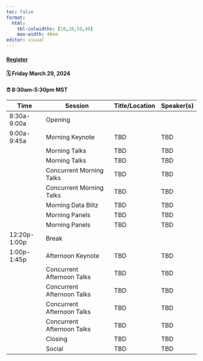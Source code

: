 ```yaml
---
toc: false
format: 
  html: 
    tbl-colwidths: [10,20,50,40]
    max-width: 40em
editor: visual
---
```


::: callout-important
#### [Register](https://forms.gle/ttzf3MyogJuCNAeD9){target="_blank"}

#### 🗓 Friday March 29, 2024

#### ⏰ 8:30am-5:30pm MST
:::

| Time         | Session                    | Title/Location | Speaker(s) |
|--------------|----------------------------|----------------|------------|
| 8:30a-9:00a  | Opening                    |                |            |
| 9:00a-9:45a  | Morning Keynote            | TBD            | TBD        |
|              | Morning Talks              | TBD            | TBD        |
|              | Morning Talks              | TBD            | TBD        |
|              | Concurrent Morning Talks   | TBD            | TBD        |
|              | Concurrent Morning Talks   | TBD            | TBD        |
|              | Morning Data Blitz         | TBD            | TBD        |
|              | Morning Panels             | TBD            | TBD        |
|              | Morning Panels             | TBD            | TBD        |
| 12:20p-1:00p | Break                      |                |            |
| 1:00p-1:45p  | Afternoon Keynote          | TBD            | TBD        |
|              | Concurrent Afternoon Talks | TBD            | TBD        |
|              | Concurrent Afternoon Talks | TBD            | TBD        |
|              | Concurrent Afternoon Talks | TBD            | TBD        |
|              | Concurrent Afternoon Talks | TBD            | TBD        |
|              | Closing                    | TBD            | TBD        |
|              | Social                     | TBD            | TBD        |
